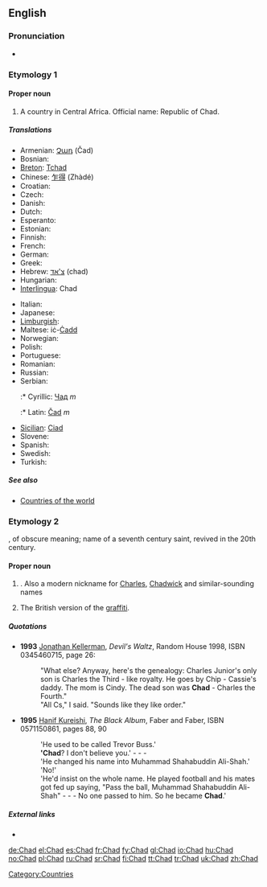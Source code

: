 {{also|chad}}
==English==
{{wikipedia}}

===Pronunciation===
* {{IPA|/tʃæd/}}
*: {{rhymes|æd}}

===Etymology 1===
{{etystub}}

====Proper noun====
{{en-proper noun}}

# A country in Central Africa. Official name: Republic of Chad.

=====Translations=====
{{trans-top|country in central Africa}}
* Armenian: [[Չադ]] (Čad)
* Bosnian: {{t-|bs|Čad|m}}
* [[Breton]]: [[Tchad]]
* Chinese: [[乍得]] (Zhàdé)
* Croatian: {{t-|hr|Čad|m}}
* Czech: {{t+|cs|Čad|m}}
* Danish: {{t+|da|Tchad}}
* Dutch: {{t+|nl|Tsjaad}}
* Esperanto: {{t-|eo|Ĉado|xs=Esperanto}}
* Estonian: {{t-|et|Tšaad}}
* Finnish: {{t+|fi|Tšad}}
* French: {{t+|fr|Tchad}}
* German: {{t+|de|Tschad}}
* Greek: {{t+|el|Τσαντ|sc=Grek}}
* Hebrew: [[צ'אד]] (chad)
* Hungarian: {{t+|hu|Csád}}
* [[Interlingua]]: Chad
{{trans-mid}}
* Italian: {{t-|it|Ciad}}
* Japanese: {{t+|ja|チャド|tr=Chado|sc=Jpan}}
* [[Limburgish]]: {{t-|li|Tchad|xs=Limburgish}}
* Maltese: iċ-[[Ċadd]]
* Norwegian: {{t+|no|Tsjad}}
* Polish: {{t+|pl|Czad}}
* Portuguese: {{t+|pt|Chade}}
* Romanian: {{t-|ro|Ciad|n}}
* Russian: {{t+|ru|Чад|sc=Cyrl}}
* Serbian:
*:* Cyrillic: [[Чад]] ''m''
*:* Latin: [[Čad]] ''m''
* [[Sicilian]]: [[Ciad]] {{m}}
* Slovene: {{t+|sl|Čad|m}}
* Spanish: {{t+|es|Chad}}
* Swedish: {{t+|sv|Tchad}}
* Turkish: {{t+|tr|Çad}}
{{trans-bottom}}

=====See also=====
* [[Appendix:Countries of the world|Countries of the world]]

===Etymology 2===
{{etyl|ang}} {{term|Ceadda|lang=ang}}, of obscure meaning; name of a seventh century saint, revived in the 20th century.

====Proper noun====
{{en-proper noun}}

# {{given name|male|from=Old English}}. Also a modern nickname for [[Charles]], [[Chadwick]] and similar-sounding names
# {{UK}} The British version of the [[graffiti]].

=====Quotations=====
* '''1993''' [[w:Jonathan Kellerman|Jonathan Kellerman]], ''Devil's Waltz'', Random House 1998, ISBN 0345460715, page 26:
*: "What else? Anyway, here's the genealogy: Charles Junior's only son is Charles the Third - like royalty. He goes by Chip - Cassie's daddy. The mom is Cindy. The dead son was '''Chad''' - Charles the Fourth."
*: "All Cs," I said. "Sounds like they like order."
* '''1995''' [[w:Hanif Kureishi|Hanif Kureishi]], ''The Black Album'', Faber and Faber, ISBN 0571150861, pages 88, 90
*: 'He used to be called Trevor Buss.'
*: ''''Chad'''? I don't believe you.' - - -
*: 'He changed his name into Muhammad Shahabuddin Ali-Shah.'
*: 'No!'
*: 'He'd insist on the whole name. He played football and his mates got fed up saying, "Pass the ball, Muhammad Shahabuddin Ali-Shah" - - - No one passed to him. So he became '''Chad'''.'

=====External links=====
* {{pedialite|Chad (graffiti)}}

[[Category:Countries]]

[[de:Chad]]
[[el:Chad]]
[[es:Chad]]
[[fr:Chad]]
[[fy:Chad]]
[[gl:Chad]]
[[io:Chad]]
[[hu:Chad]]
[[no:Chad]]
[[pl:Chad]]
[[ru:Chad]]
[[sr:Chad]]
[[fi:Chad]]
[[tt:Chad]]
[[tr:Chad]]
[[uk:Chad]]
[[zh:Chad]]